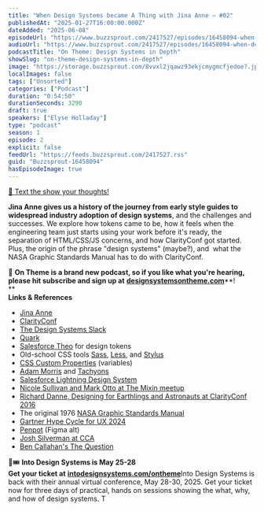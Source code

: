 ```yaml
---
title: "When Design Systems became A Thing with Jina Anne — #02"
publishedAt: "2025-01-27T16:00:00.000Z"
dateAdded: "2025-06-08"
episodeUrl: "https://www.buzzsprout.com/2417527/episodes/16458094-when-design-systems-became-a-thing-with-jina-anne-02.mp3"
audioUrl: "https://www.buzzsprout.com/2417527/episodes/16458094-when-design-systems-became-a-thing-with-jina-anne-02.mp3"
podcastTitle: "On Theme: Design Systems in Depth"
showSlug: "on-theme-design-systems-in-depth"
image: "https://storage.buzzsprout.com/8vvxl2jqawz93ekjcmygmcfjedoe?.jpg"
localImages: false
tags: ["Unsorted"]
categories: ["Podcast"]
duration: "0:54:50"
durationSeconds: 3290
draft: true
speakers: ["Elyse Holladay"]
type: "podcast"
season: 1
episode: 2
explicit: false
feedUrl: "https://feeds.buzzsprout.com/2417527.rss"
guid: "Buzzsprout-16458094"
hasEpisodeImage: true
---
```

[📲 Text the show your thoughts!](https://www.buzzsprout.com/twilio/text_messages/2417527/open_sms)

**Jina Anne gives us a history of the journey from early style guides to widespread industry adoption of design systems**, and the challenges and successes. We explore how tokens came to be, how it feels when the engineering team just starts using your work before it's ready, the separation of HTML/CSS/JS concerns, and how ClarityConf got started. Plus, the origin of the phrase "design systems" (maybe?), and  what the NASA Graphic Standards Manual has to do with ClarityConf.  
  
💖 **On Theme is a brand new podcast, so if you like what you're hearing, please hit subscribe and sign up at** [**designsystemsontheme.com**](http://designsystemsontheme.com/)**!  
**  
**Links & References**

-   [Jina Anne](https://www.jina.me/)
-   [ClarityConf](https://www.clarityconf.com/)
-   [The Design Systems Slack](https://www.design.systems/)
-   [Quark](https://en.wikipedia.org/wiki/QuarkXPress)
-   [Salesforce Theo](https://github.com/salesforce-ux/theo) for design tokens
-   Old-school CSS tools [Sass](https://sass-lang.com/), [Less](https://lesscss.org/), and [Stylus](https://stylus-lang.com/)
-   [CSS Custom Properties](https://developer.mozilla.org/en-US/docs/Web/CSS/Using_CSS_custom_properties) (variables)
-   [Adam Morris](https://mrmrs.io/) and [Tachyons](https://tachyons.io/)
-   [Salesforce Lightning Design System](https://www.lightningdesignsystem.com/resources/faq/#what-is-the-salesforce-lightning-design-system)
-   [Nicole Sullivan and Mark Otto at The Mixin meetup](https://medium.com/salesforce-ux/nicole-sullivan-mark-otto-talk-front-end-e60b814f0bda)
-   [Richard Danne, Designing for Earthlings and Astronauts at ClarityConf 2016](https://www.clarityconf.com/session/designing-for-earthlings-astronauts)
-   The original 1976 [NASA Graphic Standards Manual](https://www.nasa.gov/wp-content/uploads/2015/01/nasa_graphics_manual_nhb_1430-2_jan_1976.pdf)
-   [Gartner Hype Cycle for UX 2024](https://amplitude.com/resources/hype-cycle-user-experience-2024)
-   [Penpot](https://penpot.app/) (Figma alt)
-   [Josh Silverman at CCA](https://portal.cca.edu/people/josh/)
-   [Ben Callahan's The Question](https://bencallahan.com/the-question)

🎨🎟️ **Into Design Systems is May 25-28  
Get your ticket at** [**intodesignsystems.com/ontheme**](http://intodesignsystems.com/ontheme)Into Design Systems is back with their annual virtual conference, May 28-30, 2025. Get your ticket now for three days of practical, hands on sessions showing the what, why, and how of design systems. T

